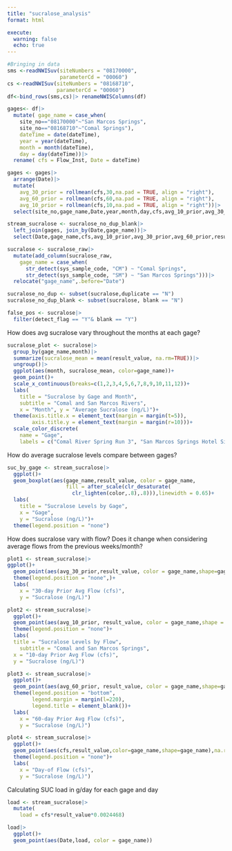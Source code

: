```yaml
---
title: "sucralose_analysis"
format: html

execute: 
  warning: false
  echo: true
---
```

```r
#Bringing in data
sms <-readNWISuv(siteNumbers = "08170000", 
                 parameterCd = "00060") 
cs <-readNWISuv(siteNumbers = "08168710", 
                parameterCd = "00060") 
df<-bind_rows(sms,cs)|> renameNWISColumns(df)

gages<- df|> 
  mutate( gage_name = case_when(
    site_no=="08170000"~"San Marcos Springs", 
    site_no=="08168710"~"Comal Springs"), 
    dateTime = date(dateTime), 
    year = year(dateTime), 
    month = month(dateTime), 
    day = day(dateTime))|> 
  rename( cfs = Flow_Inst, Date = dateTime)

gages <- gages|>
  arrange(Date)|>
  mutate(
    avg_30_prior = rollmean(cfs,30,na.pad = TRUE, align = "right"),
    avg_60_prior = rollmean(cfs,60,na.pad = TRUE, align = "right"),
    avg_10_prior = rollmean(cfs,10,na.pad = TRUE, align = "right"))|>
  select(site_no,gage_name,Date,year,month,day,cfs,avg_10_prior,avg_30_prior,avg_60_prior)

stream_sucralose <- sucralose_no_dup_blank|>
  left_join(gages, join_by(Date,gage_name))|>
  select(Date,gage_name,cfs,avg_10_prior,avg_30_prior,avg_60_prior,result_value,lab_qualifiers,detect_flag)

sucralose <- sucralose_raw|>
  mutate(add_column(sucralose_raw,
    gage_name = case_when(
      str_detect(sys_sample_code, "CM") ~ "Comal Springs",
      str_detect(sys_sample_code, "SM") ~ "San Marcos Springs")))|>
  relocate("gage_name",.before="Date")

sucralose_no_dup <- subset(sucralose,duplicate == "N")
sucralose_no_dup_blank <- subset(sucralose, blank == "N")

false_pos <- sucralose|>
  filter(detect_flag == "Y"& blank == "Y")
```
How does avg sucralose vary throughout the months at each gage?
```r
sucralose_plot <- sucralose|>
  group_by(gage_name,month)|>
  summarize(sucralose_mean = mean(result_value, na.rm=TRUE))|>
  ungroup()|>
  ggplot(aes(month, sucralose_mean, color=gage_name))+
  geom_point()+
  scale_x_continuous(breaks=c(1,2,3,4,5,6,7,8,9,10,11,12))+
  labs(
    title = "Sucralose by Gage and Month",
    subtitle = "Comal and San Marcos Rivers",
    x = "Month", y = "Average Sucralose (ng/L)")+
  theme(axis.title.x = element_text(margin = margin(t=5)),
        axis.title.y = element_text(margin = margin(r=10)))+
  scale_color_discrete(
    name = "Gage",
    labels = c("Comal River Spring Run 3", "San Marcos Springs Hotel Site"))
```
How do average sucralose levels compare between gages?
```r
suc_by_gage <- stream_sucralose|>
  ggplot()+
  geom_boxplot(aes(gage_name,result_value, color = gage_name, 
                   fill = after_scale(clr_desaturate(
                     clr_lighten(color,.8),.8))),linewidth = 0.65)+
  labs(
    title = "Sucralose Levels by Gage",
    x = "Gage",
    y = "Sucralose (ng/L)")+
  theme(legend.position = "none")
```

How does sucralose vary with flow? Does it change when considering average flows from the previous weeks/month?
```r
plot1 <- stream_sucralose|>
ggplot()+
  geom_point(aes(avg_30_prior,result_value, color = gage_name,shape=gage_name), na.rm = TRUE)+
  theme(legend.position = "none",)+
  labs(
    x = "30-day Prior Avg Flow (cfs)",
    y = "Sucralose (ng/L)")

plot2 <- stream_sucralose|>
  ggplot()+
  geom_point(aes(avg_10_prior, result_value, color = gage_name,shape = gage_name),na.rm = TRUE)+
  theme(legend.position = "none")+
  labs(
  title = "Sucralose Levels by Flow",
    subtitle = "Comal and San Marcos Springs",
  x = "10-day Prior Avg Flow (cfs)",
  y = "Sucralose (ng/L)")

plot3 <- stream_sucralose|>
  ggplot()+
  geom_point(aes(avg_60_prior, result_value, color = gage_name,shape=gage_name), na.rm = TRUE)+
  theme(legend.position = "bottom",
        legend.margin = margin(l=220),
        legend.title = element_blank())+
  labs(
    x = "60-day Prior Avg Flow (cfs)",
    y = "Sucralose (ng/L)")

plot4 <- stream_sucralose|>
  ggplot()+
  geom_point(aes(cfs,result_value,color=gage_name,shape=gage_name),na.rm=TRUE)+
  theme(legend.position = "none")+
  labs(
    x = "Day-of Flow (cfs)",
    y = "Sucralose (ng/L)")

```

Calculating SUC load in g/day for each gage and day
```r
load <- stream_sucralose|>
  mutate(
    load = cfs*result_value*0.0024468)

load|>
  ggplot()+
  geom_point(aes(Date,load, color = gage_name))
```

